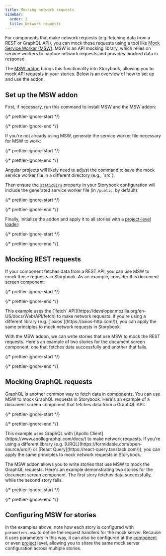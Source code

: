 ```yaml
---
title: Mocking network requests
sidebar:
  order: 2
  title: Network requests
---
```


For components that make network requests (e.g. fetching data from a REST or GraphQL API), you can mock those requests using a tool like [Mock Service Worker (MSW)](https://mswjs.io/). MSW is an API mocking library, which relies on service workers to capture network requests and provides mocked data in response.

The [MSW addon](https://storybook.js.org/addons/msw-storybook-addon/) brings this functionality into Storybook, allowing you to mock API requests in your stories. Below is an overview of how to set up and use the addon.

## Set up the MSW addon

First, if necessary, run this command to install MSW and the MSW addon:

{/* prettier-ignore-start */}

<CodeSnippets path="msw-addon-install.md" />

{/* prettier-ignore-end */}

If you're not already using MSW, generate the service worker file necessary for MSW to work:

{/* prettier-ignore-start */}

<CodeSnippets path="msw-generate-service-worker.md" />

{/* prettier-ignore-end */}

<If renderer="angular">
  <Callout variant="info" icon="💡">
    Angular projects will likely need to adjust the command to save the mock service worker file in a different directory (e.g., `src`).
  </Callout>
</If>

Then ensure the [`staticDirs`](../api/main-config-static-dirs.md) property in your Storybook configuration will include the generated service worker file (in `/public`, by default):

{/* prettier-ignore-start */}

<CodeSnippets path="main-config-static-dirs.md" />

{/* prettier-ignore-end */}

Finally, initialize the addon and apply it to all stories with a [project-level loader](./loaders.md#global-loaders):

{/* prettier-ignore-start */}

<CodeSnippets path="msw-addon-initialize.md" />

{/* prettier-ignore-end */}

## Mocking REST requests

If your component fetches data from a REST API, you can use MSW to mock those requests in Storybook. As an example, consider this document screen component:

{/* prettier-ignore-start */}

<CodeSnippets path="document-screen-fetch.md" />

{/* prettier-ignore-end */}

<Callout variant="info">
  This example uses the [`fetch` API](https://developer.mozilla.org/en-US/docs/Web/API/fetch) to make network requests. If you're using a different library (e.g. [`axios`](https://axios-http.com/)), you can apply the same principles to mock network requests in Storybook.
</Callout>

With the MSW addon, we can write stories that use MSW to mock the REST requests. Here's an example of two stories for the document screen component: one that fetches data successfully and another that fails.

{/* prettier-ignore-start */}

<CodeSnippets path="msw-addon-configure-handlers-http.md" usesCsf3 csf2Path="writing-stories/build-pages-with-storybook#snippet-documentscreen-story-msw-rest-request" />

{/* prettier-ignore-end */}

## Mocking GraphQL requests

GraphQL is another common way to fetch data in components. You can use MSW to mock GraphQL requests in Storybook. Here's an example of a document screen component that fetches data from a GraphQL API:

{/* prettier-ignore-start */}

<CodeSnippets path="document-screen-with-graphql.md" />

{/* prettier-ignore-end */}

<Callout variant="info">
  This example uses GraphQL with [Apollo Client](https://www.apollographql.com/docs/) to make network requests. If you're using a different library (e.g. [URQL](https://formidable.com/open-source/urql/) or [React Query](https://react-query.tanstack.com/)), you can apply the same principles to mock network requests in Storybook.
</Callout>

The MSW addon allows you to write stories that use MSW to mock the GraphQL requests. Here's an example demonstrating two stories for the document screen component. The first story fetches data successfully, while the second story fails.

{/* prettier-ignore-start */}

<CodeSnippets path="msw-addon-configure-handlers-graphql.md" usesCsf3 csf2Path="writing-stories/build-pages-with-storybook#snippet-documentscreen-story-msw-graphql-query" />

{/* prettier-ignore-end */}

## Configuring MSW for stories

In the examples above, note how each story is configured with `parameters.msw` to define the request handlers for the mock server. Because it uses parameters in this way, it can also be configured at the [component](./parameters.md#component-parameters) or even [project](./parameters.md#global-parameters) level, allowing you to share the same mock server configuration across multiple stories.
